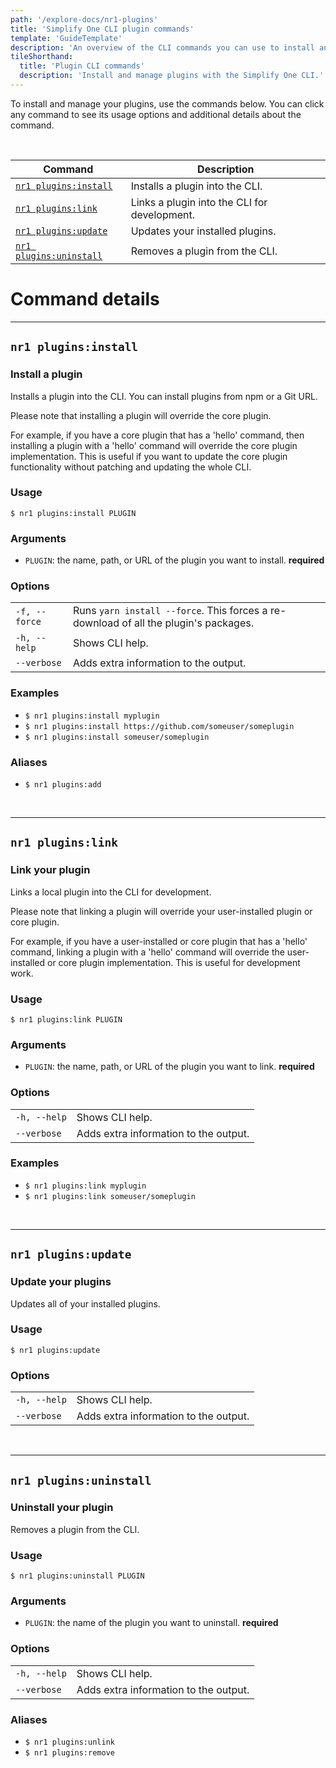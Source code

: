 ```yaml
---
path: '/explore-docs/nr1-plugins'
title: 'Simplify One CLI plugin commands'
template: 'GuideTemplate'
description: 'An overview of the CLI commands you can use to install and manage your plugins.'
tileShorthand:
  title: 'Plugin CLI commands'
  description: 'Install and manage plugins with the Simplify One CLI.'
---
```


<Intro>

To install and manage your plugins, use the commands below. You can click any command to see its usage options and additional details about the command.

</Intro>

<br/>

| Command | Description |
|---|---|
| [`nr1 plugins:install`](#nr1-pluginsinstall)    | Installs a plugin into the CLI. |
| [`nr1 plugins:link`](#nr1-pluginslink)    | Links a plugin into the CLI for development. |
| [`nr1 plugins:update`](#nr1-pluginsupdate)    | Updates your installed plugins. |
| [`nr1 plugins:uninstall`](#nr1-pluginsuninstall)    | Removes a plugin from the CLI. |

# Command details

***

## `nr1 plugins:install`
### Install a plugin
Installs a plugin into the CLI. You can install plugins from npm or a Git URL.

Please note that installing a plugin will override the core plugin.

 For example, if you have a core plugin that has a 'hello' command, then installing a plugin with a 'hello' command will override the core plugin implementation. This is useful if you want to update the core plugin functionality without patching and updating the whole CLI.

### Usage
`$ nr1 plugins:install PLUGIN`

### Arguments 
*  `PLUGIN`: the name, path, or URL of the plugin you want to install. **required**

### Options
|   |   |
|---|---|
|  `-f, --force`  | Runs `yarn install --force`. This forces a re-download of all the plugin's packages. |
|  `-h, --help`   | Shows CLI help. |
| `--verbose`     | Adds extra information to the output. |

### Examples
* `$ nr1 plugins:install myplugin`
* `$ nr1 plugins:install https://github.com/someuser/someplugin`
* `$ nr1 plugins:install someuser/someplugin`

### Aliases
* `$ nr1 plugins:add`

<br/>

*** 

## `nr1 plugins:link`
### Link your plugin
Links a local plugin into the CLI for development. 

Please note that linking a plugin will override your user-installed plugin or core plugin.

For example, if you have a user-installed or core plugin that has a 'hello' command, linking a plugin with a 'hello' command will override the user-installed or core plugin implementation. This is useful for development work.



### Usage
`$ nr1 plugins:link PLUGIN`

### Arguments
*  `PLUGIN`: the name, path, or URL of the plugin you want to link. **required**

### Options
|   |   |
|---|---|
|  `-h, --help`   | Shows CLI help. |
| `--verbose`     | Adds extra information to the output. |

### Examples
*  `$ nr1 plugins:link myplugin` 
* `$ nr1 plugins:link someuser/someplugin`

<br/>

*** 

## `nr1 plugins:update`
### Update your plugins
Updates all of your installed plugins.

### Usage
`$ nr1 plugins:update`

### Options
|   |   |
|---|---|
|  `-h, --help`   | Shows CLI help. |
| `--verbose`     | Adds extra information to the output. |

<br/>

*** 

## `nr1 plugins:uninstall`
### Uninstall your plugin
Removes a plugin from the CLI. 

### Usage
`$ nr1 plugins:uninstall PLUGIN`

### Arguments
* `PLUGIN`: the name of the plugin you want to uninstall. **required** 

### Options
|   |   |
|---|---|
|  `-h, --help`   | Shows CLI help. |
| `--verbose`     | Adds extra information to the output. |

### Aliases
* `$ nr1 plugins:unlink`
* `$ nr1 plugins:remove`